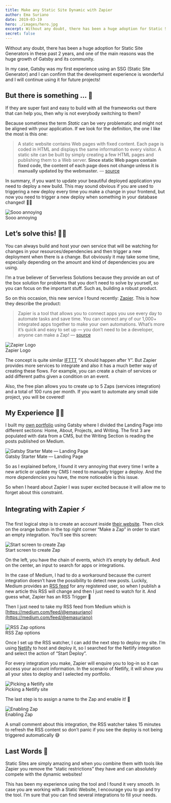```yaml
---
title: Make any Static Site Dynamic with Zapier
author: Ema Suriano
date: 2019-03-19
hero: ./images/hero.jpg
excerpt: Without any doubt, there has been a huge adoption for Static Site Generators in these past 2 years, and one of the main reasons was the huge growth of Gatsby and its community.
secret: false
---
```


Without any doubt, there has been a huge adoption for Static Site Generators in these past 2 years, and one of the main reasons was the huge growth of Gatsby and its community.

In my case, Gatsby was my first experience using an SSG (Static Site Generator) and I can confirm that the development experience is wonderful and I will continue using it for future projects!

## But there is something … 🤔

If they are super fast and easy to build with all the frameworks out there that can help you, then why is not everybody switching to them?

Because sometimes the term _Static_ can be very problematic and might not be aligned with your application. If we look for the definition, the one I like the most is this one:

> A static website contains Web pages with fixed content. Each page is coded in HTML and displays the same information to every visitor. A static site can be built by simply creating a few HTML pages and publishing them to a Web server. **Since static Web pages contain fixed code, the content of each page does not change unless it is manually updated by the webmaster.** — [source](https://techterms.com/definition/staticwebsite)

In summary, if you want to update your beautiful deployed application you need to deploy a new build. This may sound obvious if you are used to triggering a new deploy every time you make a change in your frontend, but now you need to trigger a new deploy when something in your database changed! 🤦‍♂️

<div class="Image__Small">
  <img src="./images/so-annoying.gif" alt="Sooo annoying" />
  <figcaption>Sooo annoying</figcaption>
</div>

## Let’s solve this! 👷‍♂️

You can always build and host your own service that will be watching for changes in your resources/dependencies and then trigger a new deployment when there is a change. But obviously it may take some time, especially depending on the amount and kind of dependencies you are using.

I’m a true believer of Serverless Solutions because they provide an out of the box solution for problems that you don’t need to solve by yourself, so you can focus on the important stuff. Such as, building a robust product.

So on this occasion, this new service I found recently: [Zapier](http://zapier.com/). This is how they describe the product:

> Zapier is a tool that allows you to connect apps you use every day to automate tasks and save time. You can connect any of our 1,000+ integrated apps together to make your own automations. What’s more it’s quick and easy to set up — you don’t need to be a developer, anyone can make a Zap! — [source](https://zapier.com/help/what-is-zapier/)

<div class="Image__Small">
  <img src="images/zapier-logo.jpg" alt="Zapier Logo" />
  <figcaption>Zapier Logo</figcaption>
</div>

The concept is quite similar [IFTTT](https://ifttt.com/) “X should happen after Y”. But Zapier provides more services to integrate and also it has a much better way of creating these flows. For example, you can create a chain of services or add different paths given a condition on an event.

Also, the free plan allows you to create up to 5 Zaps (services integration) and a total of 100 runs per month. If you want to automate any small side project, you will be covered!

## My Experience 🙋‍♂️

I built my [own portfolio](https://gatsby-starter-mate.netlify.app/) using Gatsby where I divided the Landing Page into different sections: Home, About, Projects, and Writing. The first 3 are populated with data from a CMS, but the Writing Section is reading the posts published on Medium.

<div class="Image__Medium">
  <img src="images/gatsby-starter-mate.jpg" alt="Gatsby Starter Mate — Landing Page" />
  <figcaption>Gatsby Starter Mate — Landing Page</figcaption>
</div>

So as I explained before, I found it very annoying that every time I write a new article or update my CMS I need to manually trigger a deploy. And the more _dependencies_ you have, the more noticeable is this issue.

So when I heard about Zapier I was super excited because it will allow me to forget about this constraint.

## Integrating with Zapier ⚡️

The first logical step is to create an account inside [their website](http://zapier.com/). Then click on the orange button in the top right corner “Make a Zap” in order to start an empty integration. You’ll see this screen:

<div class="Image__Medium">
  <img src="images/create-zap.jpg" alt="Start screen to create Zap" />
  <figcaption>Start screen to create Zap</figcaption>
</div>

On the left, you have the chain of events, which it’s empty by default. And on the center, an input to search for apps or integrations.

In the case of Medium, I had to do a workaround because the current integration doesn’t have the possibility to detect new posts. Luckily, Medium provides an [RSS feed](https://help.medium.com/hc/en-us/articles/214874118-RSS-feeds) for any registered user, so when I publish a new article this RSS will change and then I just need to watch for it. And guess what, Zapier has an RSS Trigger 🎉

Then I just need to take my RSS feed from Medium which is [https://medium.com/feed/@emasuriano](https://medium.com/feed/@emasuriano)

<div class="Image__Medium">
  <img src="images/set-up-rss.jpg" alt="RSS Zap options" />
  <figcaption>RSS Zap options</figcaption>
</div>

Once I set up the RSS watcher, I can add the next step to deploy my site. I’m using [Netlify](https://netlify.com) to host and deploy it, so I searched for the Netlify integration and select the action of “Start Deploy”.

For every integration you make, Zapier will enquire you to log-in so it can access your account information. In the scenario of Netlify, it will show you all your sites to deploy and I selected my portfolio.

<div class="Image__Medium">
  <img src="images/netlify-deploy.jpg" alt="Picking a Netlify site" />
  <figcaption>Picking a Netlify site</figcaption>
</div>

The last step is to assign a name to the Zap and enable it! 🎉

<div class="Image__Medium">
  <img src="images/enable-zap.jpg" alt="Enabling Zap" />
  <figcaption>Enabling Zap</figcaption>
</div>

A small comment about this integration, the RSS watcher takes 15 minutes to refresh the RSS content so don’t panic if you see the deploy is not being triggered automatically 😅

## Last Words 👋

Static Sites are simply amazing and when you combine them with tools like Zapier you remove the “static restrictions” they have and can absolutely compete with the dynamic websites!

This has been my experience using the tool and I found it very smooth. In case you are working with a Static Website, I encourage you to go and try the tool. I’m sure that you can find several integrations to fill your needs.
